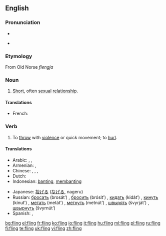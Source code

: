 ==English==

===Pronunciation===
* {{IPA|/'flɪɳ/}}
* {{audio|en-us-fling.ogg|Audio (US)}}
*: {{rhymes|ɪŋ}}

===Etymology===
From Old Norse ''flengja''

===Noun===
{{en-noun}}

# [[short|Short]], often [[sexual]] [[relationship]].

====Translations====
{{trans-top|short sexual relationship}}
* French: {{t+|fr|noce|f}}
{{trans-mid}}
{{trans-bottom}}

===Verb===
{{en-verb|flings|flinging|flung}}

# To [[throw]] with [[violence]] or quick movement; to [[hurl]].

====Translations====
{{trans-top|to fling}}
* Arabic: {{t|ar|صب|tr=Sabba}}, {{t|ar|رمى|tr=rammaa}}, {{t|ar|اندفع|tr=indafa`a}}
* Armenian: {{t-|hy|նետել|tr=netel}},  {{t-|hy|գցել|tr=gc’el}}
* Chinese: {{zh-tsp|拋|抛|pāo}}, {{t-|cmn|投|tr=tóu|sc=Hani}}, {{zh-tsp|鑄|铸|zhù}}, {{t-|cmn|扔|tr=rēng|sc=Hani}}
* Dutch: {{t+|nl|smijten}}
* Indonesian: [[banting]], [[banting|membanting]]
{{trans-mid}}
* Japanese: [[投げる]] ([[なげる]], nageru)
* Russian: [[бросать]] (brosát’) {{impf}}, [[бросить]] (brósit’) {{pf}}, [[кидать]] (kidát’) {{impf}}, [[кинуть]] (kínut’) {{pf}}, [[метать]] (metát’) {{impf}}, [[метнуть]] (metnút’) {{pf}}, [[швырять]] (švyrját’) {{impf}}, [[швырнуть]] (švyrnút’) {{pf}}
* Spanish: {{t+|es|aventar}}, {{t+|es|lanzar}}
{{trans-bottom}}

[[bg:fling]]
[[el:fling]]
[[fr:fling]]
[[ko:fling]]
[[io:fling]]
[[it:fling]]
[[hu:fling]]
[[ml:fling]]
[[pl:fling]]
[[ru:fling]]
[[fi:fling]]
[[te:fling]]
[[uk:fling]]
[[vi:fling]]
[[zh:fling]]